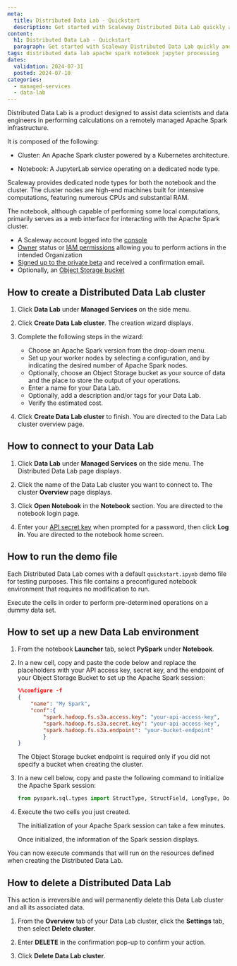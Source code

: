 ```yaml
---
meta:
  title: Distributed Data Lab - Quickstart
  description: Get started with Scaleway Distributed Data Lab quickly and efficiently.
content:
  h1: Distributed Data Lab - Quickstart
  paragraph: Get started with Scaleway Distributed Data Lab quickly and efficiently.
tags: distributed data lab apache spark notebook jupyter processing
dates:
  validation: 2024-07-31
  posted: 2024-07-10
categories:
  - managed-services
  - data-lab
---
```


Distributed Data Lab is a product designed to assist data scientists and data engineers in performing calculations on a remotely managed Apache Spark infrastructure.

It is composed of the following:

  - Cluster: An Apache Spark cluster powered by a Kubernetes architecture.

  - Notebook: A JupyterLab service operating on a dedicated node type.

Scaleway provides dedicated node types for both the notebook and the cluster. The cluster nodes are high-end machines built for intensive computations, featuring numerous CPUs and substantial RAM. 

The notebook, although capable of performing some local computations, primarily serves as a web interface for interacting with the Apache Spark cluster.

<Macro id="requirements" />

- A Scaleway account logged into the [console](https://console.scaleway.com)
- [Owner](/identity-and-access-management/iam/concepts/#owner) status or [IAM permissions](/identity-and-access-management/iam/concepts/#permission) allowing you to perform actions in the intended Organization
- [Signed up to the private beta](https://www.scaleway.com/fr/betas/#distributed-data-lab) and received a confirmation email.
- Optionally, an [Object Storage bucket](/storage/object/how-to/create-a-bucket/)

## How to create a Distributed Data Lab cluster

1. Click **Data Lab** under **Managed Services** on the side menu.

2. Click **Create Data Lab cluster**. The creation wizard displays.

3. Complete the following steps in the wizard:
    - Choose an Apache Spark version from the drop-down menu.
    - Set up your worker nodes by selecting a configuration, and by indicating the desired number of Apache Spark nodes.
    - Optionally, choose an Object Storage bucket as your source of data and the place to store the output of your operations.
    - Enter a name for your Data Lab.
    - Optionally, add a description and/or tags for your Data Lab.
    - Verify the estimated cost.

4. Click **Create Data Lab cluster** to finish. You are directed to the Data Lab cluster overview page.

## How to connect to your Data Lab

1. Click **Data Lab** under **Managed Services** on the side menu. The Distributed Data Lab page displays.

2. Click the name of the Data Lab cluster you want to connect to. The cluster **Overview** page displays.

3. Click **Open Notebook** in the **Notebook** section. You are directed to the notebook login page.

4. Enter your [API secret key](/identity-and-access-management/iam/concepts/#api-key) when prompted for a password, then click **Log in**. You are directed to the notebook home screen.

## How to run the demo file

Each Distributed Data Lab comes with a default `quickstart.ipynb` demo file for testing purposes. This file contains a preconfigured notebook environment that requires no modification to run.

Execute the cells in order to perform pre-determined operations on a dummy data set.

## How to set up a new Data Lab environment

1. From the notebook **Launcher** tab, select **PySpark** under **Notebook**.

2. In a new cell, copy and paste the code below and replace the placeholders with your API access key, secret key, and the endpoint of your Object Storage Bucket to set up the Apache Spark session:

    ```json
    %%configure -f 
    { 
        "name": "My Spark",
        "conf":{
            "spark.hadoop.fs.s3a.access.key": "your-api-access-key",
            "spark.hadoop.fs.s3a.secret.key": "your-api-access-key",
            "spark.hadoop.fs.s3a.endpoint": "your-bucket-endpoint"
            }
    }
    ```

    <Message type="note">
    The Object Storage bucket endpoint is required only if you did not specify a bucket when creating the cluster.
    </Message>

3. In a new cell below, copy and paste the following command to initialize the Apache Spark session:

    ```python
    from pyspark.sql.types import StructType, StructField, LongType, DoubleType, StringType 
    ```

4. Execute the two cells you just created.

    <Message type="note">
    The initialization of your Apache Spark session can take a few minutes.
    </Message>

    Once initialized, the information of the Spark session displays.

You can now execute commands that will run on the resources defined when creating the Distributed Data Lab.

## How to delete a Distributed Data Lab

<Message type="important">
  This action is irreversible and will permanently delete this Data Lab cluster and all its associated data.
</Message>

1. From the **Overview** tab of your Data Lab cluster, click the **Settings** tab, then select **Delete cluster**.

2. Enter **DELETE** in the confirmation pop-up to confirm your action.

3. Click **Delete Data Lab cluster**.
